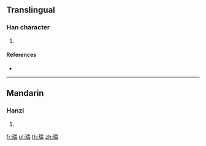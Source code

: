 {{character info/new}}
==Translingual==

===Han character===
{{Han char|rn=96|rad=玉|as=15|sn=19|four=16160|canj=MGWWW|ids=⿰𤣩畾}}

# {{defn|Han|sort=玉15}}

====References====
* {{Han ref|kx=0744.270|dkj=21319|dj=1153.100|hdz=21144.150|uh=74C3|ud=29891|bh=F276|bd=62070}}

----

==Mandarin==

===Hanzi===
{{cmn-hanzi|pin=[[léi]] ([[lei2]])|wg=lei<sup>2</sup>}}

# {{defn|lang=cmn|sort=玉15}}

[[fr:瓃]]
[[pl:瓃]]
[[th:瓃]]
[[zh:瓃]]